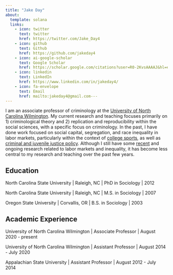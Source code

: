 ```yaml
---
title: "Jake Day"
about:
  template: solana
  links:
    - icon: twitter
      text: twitter
      href: https://twitter.com/Jake_Day4
    - icon: github
      text: Github
      href: https://github.com/jakeday4
    - icon: ai-google-scholar
      text: Google Scholar
      href: https://scholar.google.com/citations?user=R0-2KvsAAAAJ&hl=en
    - icon: linkedin
      text: LinkedIn
      href: https://www.linkedin.com/in/jakeday4/
    - icon: fa-envelope 
      text: Email
      href: mailto:jakeday4@gmail.com---
---
```


I am an associate professor of criminology at the [University of North Carolina Wilmington](https://uncw.edu/soccrm/). My current research and teaching focuses primarily on 1) criminological theory and 2) replication and reproducibility within the social sciences, with a specific focus on criminology. In the past, I have done work focused on social capital, segregation, and race inequality in labor markets, particularly within the context of [college sports](https://workinprogress.oowsection.org/2016/03/09/racial-segregation-and-job-promotion-among-coaches-in-american-college-football/), as well as [criminal and juvenile justice policy](https://journals.sagepub.com/doi/full/10.1177/0022427814538033). Although I still have some [recent](https://journals.sagepub.com/doi/full/10.1177/0049124119826158) and ongoing research related to labor markets and inequality, it has become less central to my research and teaching over the past few years.

## Education

North Carolina State University \| Raleigh, NC \| PhD in Sociology \| 2012

North Carolina State University \| Raleigh, NC \| M.S. in Sociology \| 2007

Oregon State University \| Corvallis, OR \| B.S. in Sociology \| 2003

## Academic Experience

University of North Carolina Wilmington \| Associate Professor \| August 2020 - present

University of North Carolina Wilmington \| Assistant Professor \| August 2014 - July 2020

Appalachian State University \| Assistant Professor \| August 2012 - July 2014
